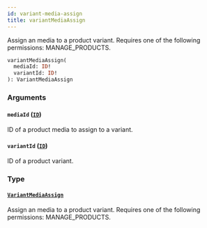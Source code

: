 ```yaml
---
id: variant-media-assign
title: variantMediaAssign
---
```


Assign an media to a product variant. Requires one of the following permissions: MANAGE_PRODUCTS.

```graphql
variantMediaAssign(
  mediaId: ID!
  variantId: ID!
): VariantMediaAssign
```

### Arguments

#### `mediaId` ([`ID`](../../../developer/api-reference/scalars/id))

ID of a product media to assign to a variant.

#### `variantId` ([`ID`](../../../developer/api-reference/scalars/id))

ID of a product variant.

### Type

#### [`VariantMediaAssign`](../../../developer/api-reference/objects/variant-media-assign)

Assign an media to a product variant. Requires one of the following permissions: MANAGE_PRODUCTS.
